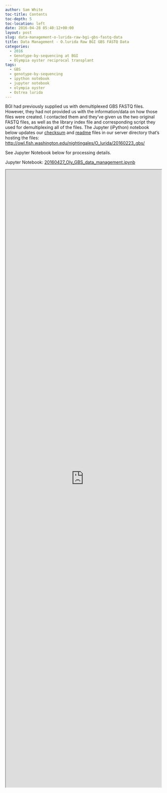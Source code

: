 ```yaml
---
author: Sam White
toc-title: Contents
toc-depth: 5
toc-location: left
date: 2016-04-28 05:40:12+00:00
layout: post
slug: data-management-o-lurida-raw-bgi-gbs-fastq-data
title: Data Management - O.lurida Raw BGI GBS FASTQ Data
categories:
  - 2016
  - Genotype-by-sequencing at BGI
  - Olympia oyster reciprocal transplant
tags:
  - GBS
  - genotype-by-sequencing
  - ipython notebook
  - jupyter notebook
  - olympia oyster
  - Ostrea lurida
---
```


BGI had previously supplied us with demultiplexed GBS FASTQ files. However, they had not provided us with the information/data on how those files were created. I contacted them and they've given us the two original FASTQ files, as well as the library index file and corresponding script they used for demultiplexing all of the files. The Jupyter (iPython) notebook below updates our [checksum](https://owl.fish.washington.edu/nightingales/O_lurida/20160223_gbs/checksums.md5) and [readme](http://owl.fish.washington.edu/nightingales/O_lurida/20160223_gbs/readme.md) files in our server directory that's hosting the files: [http://owl.fish.washington.edu/nightingales/O_lurida/20160223_gbs/](http://owl.fish.washington.edu/nightingales/O_lurida/20160223_gbs/)

See Jupyter Notebook below for processing details.

Jupyter Notebook: [20160427_Oly_GBS_data_management.ipynb](https://github.com/sr320/LabDocs/blob/master/jupyter_nbs/sam/20160427_Oly_GBS_data_management.ipynb)

<iframe src="https://nbviewer.org/github/sr320/LabDocs/blob/master/jupyter_nbs/sam/20160427_Oly_GBS_data_management.ipynb" width="100%" height="2000" scrolling="yes"></iframe>
